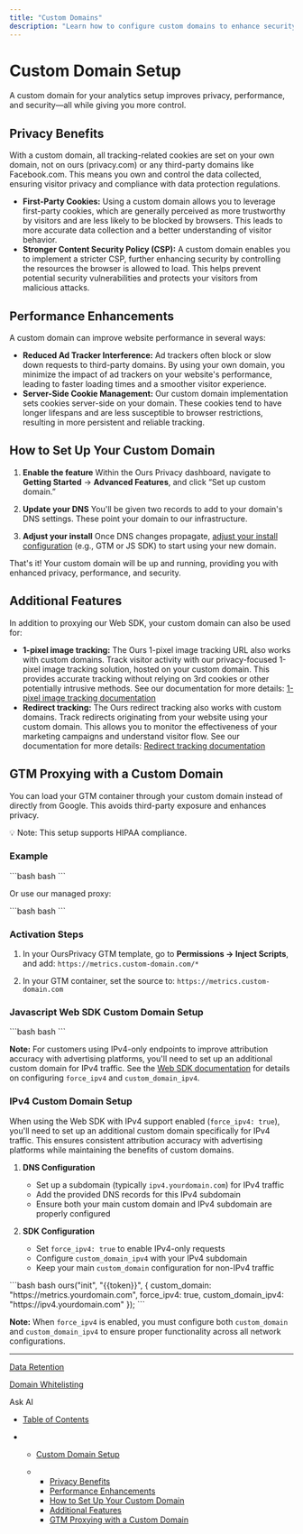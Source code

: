 ```yaml
---
title: "Custom Domains"
description: "Learn how to configure custom domains to enhance security, performance and branding."
---
```


# Custom Domain Setup

A custom domain for your analytics setup improves privacy, performance, and security—all while giving you more control.

## Privacy Benefits

With a custom domain, all tracking-related cookies are set on your own domain, not on ours (privacy.com) or any third-party domains like Facebook.com. This means you own and control the data collected, ensuring visitor privacy and compliance with data protection regulations.

* **First-Party Cookies:** Using a custom domain allows you to leverage first-party cookies, which are generally perceived as more trustworthy by visitors and are less likely to be blocked by browsers. This leads to more accurate data collection and a better understanding of visitor behavior.
* **Stronger Content Security Policy (CSP):** A custom domain enables you to implement a stricter CSP, further enhancing security by controlling the resources the browser is allowed to load. This helps prevent potential security vulnerabilities and protects your visitors from malicious attacks.

## Performance Enhancements

A custom domain can improve website performance in several ways:

* **Reduced Ad Tracker Interference:** Ad trackers often block or slow down requests to third-party domains. By using your own domain, you minimize the impact of ad trackers on your website's performance, leading to faster loading times and a smoother visitor experience.
* **Server-Side Cookie Management:** Our custom domain implementation sets cookies server-side on your domain. These cookies tend to have longer lifespans and are less susceptible to browser restrictions, resulting in more persistent and reliable tracking.

## How to Set Up Your Custom Domain

1. **Enable the feature** Within the Ours Privacy dashboard, navigate to **Getting Started** → **Advanced Features**, and click “Set up custom domain.”

2. **Update your DNS** You'll be given two records to add to your domain's DNS settings. These point your domain to our infrastructure.

3. **Adjust your install** Once DNS changes propagate, [adjust your install configuration](/docs/custom-domains#/activation-steps) (e.g., GTM or JS SDK) to start using your new domain.

That's it! Your custom domain will be up and running, providing you with enhanced privacy, performance, and security.

## Additional Features

In addition to proxying our Web SDK, your custom domain can also be used for:

* **1-pixel image tracking:** The Ours 1-pixel image tracking URL also works with custom domains. Track visitor activity with our privacy-focused 1-pixel image tracking solution, hosted on your custom domain. This provides accurate tracking without relying on 3rd cookies or other potentially intrusive methods. See our documentation for more details: [1-pixel image tracking documentation](/docs/pixel-api)
* **Redirect tracking:** The Ours redirect tracking also works with custom domains. Track redirects originating from your website using your custom domain. This allows you to monitor the effectiveness of your marketing campaigns and understand visitor flow. See our documentation for more details: [Redirect tracking documentation](/docs/redirect-source)

## GTM Proxying with a Custom Domain

You can load your GTM container through your custom domain instead of directly from Google. This avoids third-party exposure and enhances privacy.

💡 Note: This setup supports HIPAA compliance.

### Example

<CodeGroup>
  ```bash bash
  <script src="https://metrics.custom-domain.com/gtm.js?id=GTM-XXXX"></script>
  ```
</CodeGroup>

Or use our managed proxy:

<CodeGroup>
  ```bash bash
  <script src="https://cdn.oursprivacy.com/gtm.js?id=GTM-XXXX"></script>
  ```
</CodeGroup>

### Activation Steps

1. In your OursPrivacy GTM template, go to **Permissions → Inject Scripts**, and add: `https://metrics.custom-domain.com/*`

2. In your GTM container, set the source to: `https://metrics.custom-domain.com`

### Javascript Web SDK Custom Domain Setup

<CodeGroup>
  ```bash bash
  <!-- Ours Pixel Code -->
  <script>
    // Step 1. paste script from the app here
    // Step 2. change cdn.oursprivacy.com/main.js => metrics.custom-domain.com/main.js
    // Step 3. Call ours('init') with the optional custom_domain parameter
      ours("init", "{{token}}", { 
        custom_domain: "{{custom domain}}"
      });
  </script>
  ```
</CodeGroup>

**Note:** For customers using IPv4-only endpoints to improve attribution accuracy with advertising platforms, you'll need to set up an additional custom domain for IPv4 traffic. See the [Web SDK documentation](/docs/web-sdk-javascript) for details on configuring `force_ipv4` and `custom_domain_ipv4`.

### IPv4 Custom Domain Setup

When using the Web SDK with IPv4 support enabled (`force_ipv4: true`), you'll need to set up an additional custom domain specifically for IPv4 traffic. This ensures consistent attribution accuracy with advertising platforms while maintaining the benefits of custom domains.

1. **DNS Configuration**

   * Set up a subdomain (typically `ipv4.yourdomain.com`) for IPv4 traffic
   * Add the provided DNS records for this IPv4 subdomain
   * Ensure both your main custom domain and IPv4 subdomain are properly configured

2. **SDK Configuration**

   * Set `force_ipv4: true` to enable IPv4-only requests
   * Configure `custom_domain_ipv4` with your IPv4 subdomain
   * Keep your main `custom_domain` configuration for non-IPv4 traffic

<CodeGroup>
  ```bash bash
  ours("init", "{{token}}", {
    custom_domain: "https://metrics.yourdomain.com",
    force_ipv4: true,
    custom_domain_ipv4: "https://ipv4.yourdomain.com"
  });
  ```
</CodeGroup>

**Note:** When `force_ipv4` is enabled, you must configure both `custom_domain` and `custom_domain_ipv4` to ensure proper functionality across all network configurations.

***

[Data Retention](/docs/data-retention)

[Domain Whitelisting](/docs/domain-whitelisting)

Ask AI

* [Table of Contents](#)

* * [Custom Domain Setup](#custom-domain-setup)

  * * [Privacy Benefits](#privacy-benefits)
    * [Performance Enhancements](#performance-enhancements)
    * [How to Set Up Your Custom Domain](#how-to-set-up-your-custom-domain)
    * [Additional Features](#additional-features)
    * [GTM Proxying with a Custom Domain](#gtm-proxying-with-a-custom-domain)
